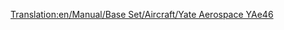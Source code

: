 [[Translation:en/Manual/Base Set/Aircraft/Yate Aerospace YAe46]]
{{hu/Navbox Légi járművek}}
{{hu/Repülőgépek|Name=Yate Aerospace YAe46
|Image=[[File:en/BritishAerospaceBAe46.png|Yate Aerospace YAe46]]
|Cost=32.812 (65,624)
|Speed=947 km/h (592 MPH)
|Annual=3.515 (7,030)
|Designed=1980
|Lifespan=25
|Capacity=80 utas és 10 csomag levél
|Description=Ez a kis sugárhajtású repülőgép rövidtávú és belföldi repülésre készült. Kis kapacitású, de olcsón lehet megvenni és üzemeltetni. Kis és elővárosi repülőtereken szolgál. 
|Real-lifeWikilink=BAe 146
|Real-life=British Aerospace BAe146
}}